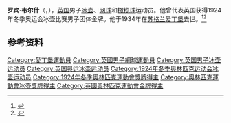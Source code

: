 {{NoteTA|G1=Sports}}
'''罗宾·韦尔什'''（{{lang-en|Robin Welsh}}，{{bd|1869年|10月20日|1934年|10月21日}}），[[英国|英国]]男子[[冰壶|冰壶]]、[[网球|网球]]和[[橄榄球|橄榄球]]运动员。他曾代表英国获得1924年冬季奥运会冰壶比赛男子团体金牌。他于1934年在[[苏格兰|苏格兰]][[爱丁堡|爱丁堡]]去世。<ref>{{Cite web|title=Robin WELSH|url=https://www.olympic.org/robin-welsh|accessdate=2021-04-09|work=International Olympic Committee|archive-date=2021-04-16|archive-url=https://web.archive.org/web/20210416065849/https://www.olympic.org/robin-welsh|dead-url=no}}</ref><ref>{{cite web|url=https://www.olympedia.org/athletes/100741|title=Robin Welsh|work=Olympedia|accessdate=2021-04-10|archive-date=2021-05-02|archive-url=https://web.archive.org/web/20210502123638/https://www.olympedia.org/athletes/100741|dead-url=no}}</ref>

== 参考资料 ==
{{reflist}}

{{奥林匹克运动会冰壶比赛男子团体冠军}}

{{Authority control}}
{{DEFAULTSORT:Welsh, Robin}}
[[Category:愛丁堡運動員|Category:愛丁堡運動員]]
[[Category:英國男子網球運動員|Category:英國男子網球運動員]]
[[Category:英国男子冰壶运动员|Category:英国男子冰壶运动员]]
[[Category:英国奥运冰壶运动员|Category:英国奥运冰壶运动员]]
[[Category:1924年冬季奥林匹克运动会冰壶运动员|Category:1924年冬季奥林匹克运动会冰壶运动员]]
[[Category:1924年冬季奧林匹克運動會獎牌得主|Category:1924年冬季奧林匹克運動會獎牌得主]]
[[Category:奧林匹克運動會冰壺獎牌得主|Category:奧林匹克運動會冰壺獎牌得主]]
[[Category:英國奧林匹克運動會金牌得主|Category:英國奧林匹克運動會金牌得主]]
